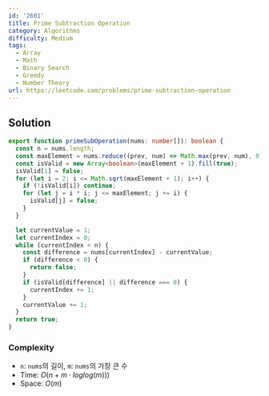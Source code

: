 ```yaml
---
id: '2601'
title: Prime Subtraction Operation
category: Algorithms
difficulty: Medium
tags:
  - Array
  - Math
  - Binary Search
  - Greedy
  - Number Theory
url: https://leetcode.com/problems/prime-subtraction-operation
---
```


## Solution

```typescript showLineNumbers
export function primeSubOperation(nums: number[]): boolean {
  const n = nums.length;
  const maxElement = nums.reduce((prev, num) => Math.max(prev, num), 0);
  const isValid = new Array<boolean>(maxElement + 1).fill(true);
  isValid[1] = false;
  for (let i = 2; i <= Math.sqrt(maxElement + 1); i++) {
    if (!isValid[i]) continue;
    for (let j = i * i; j <= maxElement; j += i) {
      isValid[j] = false;
    }
  }

  let currentValue = 1;
  let currentIndex = 0;
  while (currentIndex < n) {
    const difference = nums[currentIndex] - currentValue;
    if (difference < 0) {
      return false;
    }
    if (isValid[difference] || difference === 0) {
      currentIndex += 1;
    }
    currentValue += 1;
  }
  return true;
}
```

### Complexity

- `n`: `nums`의 길이, `m`: `nums`의 가장 큰 수
- Time: $O(n + m \cdot loglog(m)))$
- Space: $O(m)$
